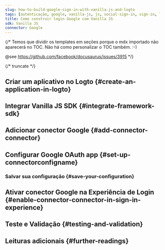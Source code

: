 ```yaml
---
slug: how-to-build-google-sign-in-with-vanilla-js-and-logto
tags: [autenticação, google, vanilla-js, js, social-sign-in, sign-in, login]
title: Como construir login Google com Vanilla JS
sdk: Vanilla JS
connector: Google
---
```


{/*
  Temos que dividir os templates em seções porque o mdx importado não aparecerá no TOC.
  Não há como personalizar o TOC também. :-)

  @see https://github.com/facebook/docusaurus/issues/3915
*/}




{/* truncate */}

<Intro connector={connector} sdk="Vanilla JS" link="https://en.wikipedia.org/wiki/ECMAScript" />

## Criar um aplicativo no Logto \{#create-an-application-in-logto}

<CreateApplication type="Aplicativo de página única" framework="Vanilla JS" />

## Integrar Vanilla JS SDK \{#integrate-framework-sdk}

<IntegrateSdk />

## Adicionar conector Google \{#add-connector-connector}

<AddSocialConnector connector={connector} framework="Vanilla JS" />

## Configurar Google OAuth app \{#set-up-connectorconfigname}

<ConnectorGuide />

### Salvar sua configuração \{#save-your-configuration}

<SaveYourConfiguration connector={connector} />

## Ativar conector Google na Experiência de Login \{#enable-connector-connector-in-sign-in-experience}

<EnableSocialConnector connector={connector} />

## Teste e Validação \{#testing-and-validation}

<TestingAndValidation connector={connector} sdk="Vanilla JS" />

## Leituras adicionais \{#further-readings}

<FurtherReadings />